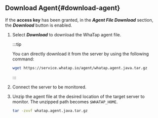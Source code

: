 ## Download Agent{#download-agent}

If the **access key** has been granted, in the **_Agent File Download_** section, the **_Download_** button is enabled.

1.  Select **_Download_** to download the WhaTap agent file.

    :::tip

    You can directly download it from the server by using the following command:

    ```bash
    wget https://service.whatap.io/agent/whatap.agent.java.tar.gz
    ```

    :::

2.  Connect the server to be monitored.

3.  Unzip the agent file at the desired location of the target server to monitor. The unzipped path becomes `$WHATAP_HOME`.

    ```bash
    tar -zxvf whatap.agent.java.tar.gz
    ```
